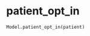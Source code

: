 # patient_opt_in { #iapt_classes_model.Model.patient_opt_in }

```python
Model.patient_opt_in(patient)
```

